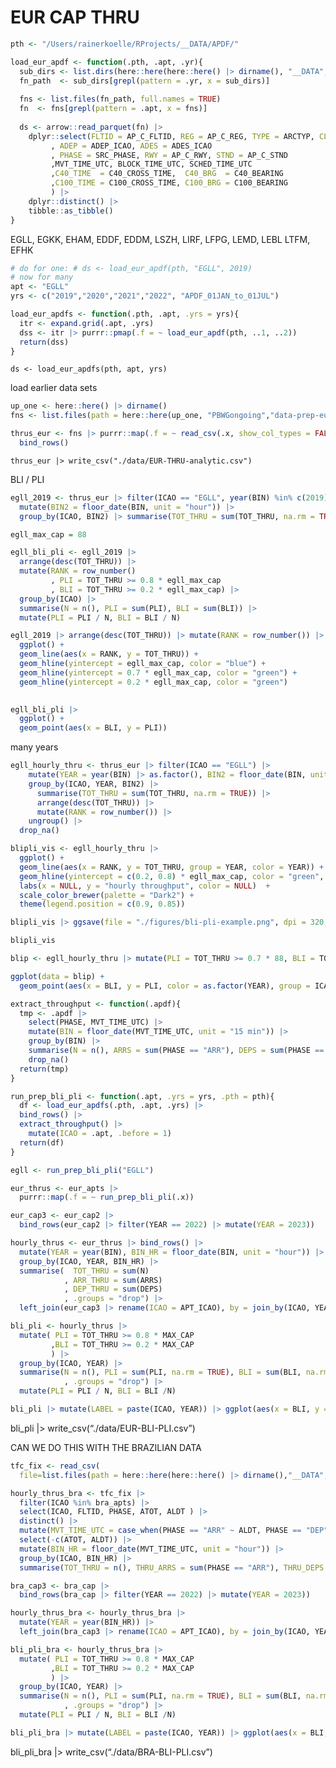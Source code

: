 # EUR CAP THRU


```r
pth <- "/Users/rainerkoelle/RProjects/__DATA/APDF/"

load_eur_apdf <- function(.pth, .apt, .yr){
  sub_dirs <- list.dirs(here::here(here::here() |> dirname(), "__DATA", "APDF"), full.names = TRUE)
  fn_path  <- sub_dirs[grepl(pattern = .yr, x = sub_dirs)]
  
  fns <- list.files(fn_path, full.names = TRUE)
  fn  <- fns[grepl(pattern = .apt, x = fns)]
  
  ds <- arrow::read_parquet(fn) |> 
    dplyr::select(FLTID = AP_C_FLTID, REG = AP_C_REG, TYPE = ARCTYP, CLASS = AC_CLASS
         , ADEP = ADEP_ICAO, ADES = ADES_ICAO
         , PHASE = SRC_PHASE, RWY = AP_C_RWY, STND = AP_C_STND
         ,MVT_TIME_UTC, BLOCK_TIME_UTC, SCHED_TIME_UTC
         ,C40_TIME  = C40_CROSS_TIME,  C40_BRG  = C40_BEARING
         ,C100_TIME = C100_CROSS_TIME, C100_BRG = C100_BEARING
         ) |> 
    dplyr::distinct() |> 
    tibble::as_tibble()
}
```

EGLL, EGKK, EHAM, EDDF, EDDM, LSZH, LIRF, LFPG, LEMD, LEBL
LTFM, EFHK

```r
# do for one: # ds <- load_eur_apdf(pth, "EGLL", 2019)
# now for many
apt <- "EGLL"
yrs <- c("2019","2020","2021","2022", "APDF_01JAN_to_01JUL") 

load_eur_apdfs <- function(.pth, .apt, .yrs = yrs){
  itr <- expand.grid(.apt, .yrs)
  dss <- itr |> purrr::pmap(.f = ~ load_eur_apdf(pth, ..1, ..2))
  return(dss)
}
```

```{}
ds <- load_eur_apdfs(pth, apt, yrs)
```

load earlier data sets

```r
up_one <- here::here() |> dirname()
fns <- list.files(path = here::here(up_one, "PBWGongoing","data-prep-eur"), pattern = "apt-capthru", full.names = TRUE)

thrus_eur <- fns |> purrr::map(.f = ~ read_csv(.x, show_col_types = FALSE)) |> 
  bind_rows()
```

```{}
thrus_eur |> write_csv("./data/EUR-THRU-analytic.csv")
```


BLI / PLI

```r
egll_2019 <- thrus_eur |> filter(ICAO == "EGLL", year(BIN) %in% c(2019)) |> 
  mutate(BIN2 = floor_date(BIN, unit = "hour")) |> 
  group_by(ICAO, BIN2) |> summarise(TOT_THRU = sum(TOT_THRU, na.rm = TRUE), .groups = "drop")
```

```r
egll_max_cap = 88

egll_bli_pli <- egll_2019 |> 
  arrange(desc(TOT_THRU)) |> 
  mutate(RANK = row_number()
         , PLI = TOT_THRU >= 0.8 * egll_max_cap
         , BLI = TOT_THRU >= 0.2 * egll_max_cap) |> 
  group_by(ICAO) |> 
  summarise(N = n(), PLI = sum(PLI), BLI = sum(BLI)) |> 
  mutate(PLI = PLI / N, BLI = BLI / N)

egll_2019 |> arrange(desc(TOT_THRU)) |> mutate(RANK = row_number()) |> 
  ggplot() +
  geom_line(aes(x = RANK, y = TOT_THRU)) +
  geom_hline(yintercept = egll_max_cap, color = "blue") +
  geom_hline(yintercept = 0.7 * egll_max_cap, color = "green") +
  geom_hline(yintercept = 0.2 * egll_max_cap, color = "green")
  
```

```r
egll_bli_pli |> 
  ggplot() +
  geom_point(aes(x = BLI, y = PLI))
```

many years

```r
egll_hourly_thru <- thrus_eur |> filter(ICAO == "EGLL") |> 
    mutate(YEAR = year(BIN) |> as.factor(), BIN2 = floor_date(BIN, unit = "hour")) |> 
    group_by(ICAO, YEAR, BIN2) |> 
      summarise(TOT_THRU = sum(TOT_THRU, na.rm = TRUE)) |> 
      arrange(desc(TOT_THRU)) |> 
      mutate(RANK = row_number()) |> 
    ungroup() |> 
  drop_na()

blipli_vis <- egll_hourly_thru |> 
  ggplot() +
  geom_line(aes(x = RANK, y = TOT_THRU, group = YEAR, color = YEAR)) +
  geom_hline(yintercept = c(0.2, 0.8) * egll_max_cap, color = "green", linetype = "dashed") +
  labs(x = NULL, y = "hourly throughput", color = NULL)  +
  scale_color_brewer(palette = "Dark2") +
  theme(legend.position = c(0.9, 0.85))

blipli_vis |> ggsave(file = "./figures/bli-pli-example.png", dpi = 320, width = 8, height = 6, bg = "white")

blipli_vis
```

```r
blip <- egll_hourly_thru |> mutate(PLI = TOT_THRU >= 0.7 * 88, BLI = TOT_THRU >= 0.2 * 88) |> group_by(ICAO, YEAR) |> summarise(N = n(), PLI = sum(PLI), BLI = sum(BLI), .groups = "drop") |> mutate(PLI = PLI / N, BLI = BLI / N) |> filter(YEAR %in% 2019:2022)

ggplot(data = blip) +
  geom_point(aes(x = BLI, y = PLI, color = as.factor(YEAR), group = ICAO))
```



```r
extract_throughput <- function(.apdf){
  tmp <- .apdf |> 
    select(PHASE, MVT_TIME_UTC) |> 
    mutate(BIN = floor_date(MVT_TIME_UTC, unit = "15 min")) |> 
    group_by(BIN) |> 
    summarise(N = n(), ARRS = sum(PHASE == "ARR"), DEPS = sum(PHASE == "DEP")) |> 
    drop_na()
  return(tmp)
}

run_prep_bli_pli <- function(.apt, .yrs = yrs, .pth = pth){
  df <- load_eur_apdfs(.pth, .apt, .yrs) |> 
  bind_rows() |> 
  extract_throughput() |> 
    mutate(ICAO = .apt, .before = 1)
  return(df)
}

egll <- run_prep_bli_pli("EGLL")

eur_thrus <- eur_apts |> 
  purrr::map(.f = ~ run_prep_bli_pli(.x))
```

```r
eur_cap3 <- eur_cap2 |> 
  bind_rows(eur_cap2 |> filter(YEAR == 2022) |> mutate(YEAR = 2023))

hourly_thrus <- eur_thrus |> bind_rows() |> 
  mutate(YEAR = year(BIN), BIN_HR = floor_date(BIN, unit = "hour")) |> 
  group_by(ICAO, YEAR, BIN_HR) |> 
  summarise(  TOT_THRU = sum(N)
            , ARR_THRU = sum(ARRS)
            , DEP_THRU = sum(DEPS)
            , .groups = "drop") |> 
  left_join(eur_cap3 |> rename(ICAO = APT_ICAO), by = join_by(ICAO, YEAR))

bli_pli <- hourly_thrus |> 
  mutate( PLI = TOT_THRU >= 0.8 * MAX_CAP
         ,BLI = TOT_THRU >= 0.2 * MAX_CAP
         ) |> 
  group_by(ICAO, YEAR) |> 
  summarise(N = n(), PLI = sum(PLI, na.rm = TRUE), BLI = sum(BLI, na.rm = TRUE)
            , .groups = "drop") |>
  mutate(PLI = PLI / N, BLI = BLI /N)

bli_pli |> mutate(LABEL = paste(ICAO, YEAR)) |> ggplot(aes(x = BLI, y = PLI)) + geom_point() + geom_text_repel(aes(label = LABEL ))
```

bli_pli |> write_csv("./data/EUR-BLI-PLI.csv")


CAN WE DO THIS WITH THE BRAZILIAN DATA

```r
tfc_fix <- read_csv(
  file=list.files(path = here::here(here::here() |> dirname(),"__DATA", "BRA-EUR-hotdata" ), pattern = "tfc_fix", full.names = TRUE), show_col_types = FALSE)
```

```r
hourly_thrus_bra <- tfc_fix |> 
  filter(ICAO %in% bra_apts) |> 
  select(ICAO, FLTID, PHASE, ATOT, ALDT ) |> 
  distinct() |> 
  mutate(MVT_TIME_UTC = case_when(PHASE == "ARR" ~ ALDT, PHASE == "DEP" ~ ATOT )) |> 
  select(-c(ATOT, ALDT)) |> 
  mutate(BIN_HR = floor_date(MVT_TIME_UTC, unit = "hour")) |> 
  group_by(ICAO, BIN_HR) |> 
  summarise(TOT_THRU = n(), THRU_ARRS = sum(PHASE == "ARR"), THRU_DEPS = sum(PHASE == "DEP"), .groups = "drop")

bra_cap3 <- bra_cap |> 
  bind_rows(bra_cap |> filter(YEAR == 2022) |> mutate(YEAR = 2023))

hourly_thrus_bra <- hourly_thrus_bra |> 
  mutate(YEAR = year(BIN_HR)) |> 
  left_join(bra_cap3 |> rename(ICAO = APT_ICAO), by = join_by(ICAO, YEAR))

bli_pli_bra <- hourly_thrus_bra |> 
  mutate( PLI = TOT_THRU >= 0.8 * MAX_CAP
         ,BLI = TOT_THRU >= 0.2 * MAX_CAP
         ) |> 
  group_by(ICAO, YEAR) |> 
  summarise(N = n(), PLI = sum(PLI, na.rm = TRUE), BLI = sum(BLI, na.rm = TRUE)
            , .groups = "drop") |>
  mutate(PLI = PLI / N, BLI = BLI /N)

bli_pli_bra |> mutate(LABEL = paste(ICAO, YEAR)) |> ggplot(aes(x = BLI, y = PLI)) + geom_point() + geom_text_repel(aes(label = LABEL ))
```
bli_pli_bra |> write_csv("./data/BRA-BLI-PLI.csv")

